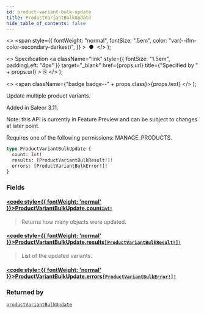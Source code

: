 ```yaml
---
id: product-variant-bulk-update
title: ProductVariantBulkUpdate
hide_table_of_contents: false
---
```


  <>
    <span
      style={{
        fontWeight: "normal",
        fontSize: ".5em",
        color: "var(--ifm-color-secondary-darkest)",
      }}
    >
      &nbsp;●&nbsp;
    </span>
  </>
);

  <>
    Specification
    <a
      className="link"
      style={{ fontSize: "1.5em", paddingLeft: "4px" }}
      target="\_blank"
      href={props.url}
      title={"Specified by " + props.url}
    >
      ⎘
    </a>
  </>
);

  <>
    <span className={"badge badge--" + props.class}>{props.text}</span>
  </>
);

Update multiple product variants.

Added in Saleor 3.11.

Note: this API is currently in Feature Preview and can be subject to changes at later point.

Requires one of the following permissions: MANAGE_PRODUCTS.

```graphql
type ProductVariantBulkUpdate {
  count: Int!
  results: [ProductVariantBulkResult!]!
  errors: [ProductVariantBulkError!]!
}
```

### Fields

#### [<code style={{ fontWeight: 'normal' }}>ProductVariantBulkUpdate.<b>count</b></code>](#)<Bullet />[`Int!`](../../../api-reference/miscellaneous/scalars/int) <Badge class="secondary" text="non-null"/> <Badge class="secondary" text="scalar"/> <Badge class="secondary" text="miscellaneous"/>

> Returns how many objects were updated.

#### [<code style={{ fontWeight: 'normal' }}>ProductVariantBulkUpdate.<b>results</b></code>](#)<Bullet />[`[ProductVariantBulkResult!]!`](../../../api-reference/products/objects/product-variant-bulk-result) <Badge class="secondary" text="non-null"/> <Badge class="secondary" text="object"/> <Badge class="secondary" text="products"/>

> List of the updated variants.

#### [<code style={{ fontWeight: 'normal' }}>ProductVariantBulkUpdate.<b>errors</b></code>](#)<Bullet />[`[ProductVariantBulkError!]!`](../../../api-reference/products/objects/product-variant-bulk-error) <Badge class="secondary" text="non-null"/> <Badge class="secondary" text="object"/> <Badge class="secondary" text="products"/>

>

### Returned by

[`productVariantBulkUpdate`](../../../api-reference/products/mutations/product-variant-bulk-update) <Badge class="secondary" text="mutation"/>
